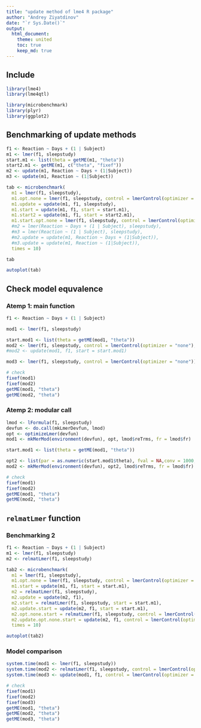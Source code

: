 ```yaml
---
title: "update method of lme4 R package"
author: "Andrey Ziyatdinov"
date: "`r Sys.Date()`"
output:
  html_document:
    theme: united
    toc: true
    keep_md: true
---
```



## Include

```r
library(lme4)
library(lme4qtl)
```

```r
library(microbenchmark)
library(plyr)
library(ggplot2)
```

## Benchmarking of update methods

```r
f1 <- Reaction ~ Days + (1 | Subject)
m1 <- lmer(f1, sleepstudy)
start.m1 <- list(theta = getME(m1, "theta"))
start2.m1 <- getME(m1, c("theta", "fixef"))
m2 <- update(m1, Reaction ~ Days + (1|Subject))
m3 <- update(m1, Reaction ~ (1|Subject))
```

```r
tab <- microbenchmark(
  m1 = lmer(f1, sleepstudy),
  m1.opt.none = lmer(f1, sleepstudy, control = lmerControl(optimizer = "none")),
  m1.update = update(m1, f1, sleepstudy),
  m1.start = update(m1, f1, start = start.m1),
  m1.start2 = update(m1, f1, start = start2.m1),
  m1.start.opt.none = lmer(f1, sleepstudy, control = lmerControl(optimizer = "none"), start = start.m1),
  #m2 = lmer(Reaction ~ Days + (1 | Subject), sleepstudy),
  #m3 = lmer(Reaction ~ (1 | Subject), sleepstudy),  
  #m2.update = update(m1, Reaction ~ Days + (1|Subject)),
  #m3.update = update(m1, Reaction ~ (1|Subject)),
  times = 10)
```

```r
tab
```

```r
autoplot(tab)
```

## Check model equvalence


### Atemp 1: main function

```r
f1 <- Reaction ~ Days + (1 | Subject)

mod1 <- lmer(f1, sleepstudy)

start.mod1 <- list(theta = getME(mod1, "theta"))
mod2 <- lmer(f1, sleepstudy, control = lmerControl(optimizer = "none"), start = start.mod1)
#mod2 <- update(mod1, f1, start = start.mod1)

mod3 <- lmer(f1, sleepstudy, control = lmerControl(optimizer = "none"))

# check
fixef(mod1)
fixef(mod2)
getME(mod1, "theta")
getME(mod2, "theta")
```

### Atemp 2: modular call


```r
lmod <- lFormula(f1, sleepstudy)
devfun <- do.call(mkLmerDevfun, lmod)
opt <- optimizeLmer(devfun)
mod1 <- mkMerMod(environment(devfun), opt, lmod$reTrms, fr = lmod$fr)

start.mod1 <- list(theta = getME(mod1, "theta"))

opt2 <- list(par = as.numeric(start.mod1$theta), fval = NA,conv = 1000, message="start copied")
mod2 <- mkMerMod(environment(devfun), opt2, lmod$reTrms, fr = lmod$fr)

# check
fixef(mod1)
fixef(mod2)
getME(mod1, "theta")
getME(mod2, "theta")
```

## `relmatLmer` function

### Benchmarking 2

```r
f1 <- Reaction ~ Days + (1 | Subject)
m1 <- lmer(f1, sleepstudy)
m2 <- relmatLmer(f1, sleepstudy)

tab2 <- microbenchmark(
  m1 = lmer(f1, sleepstudy),
  m1.opt.none = lmer(f1, sleepstudy, control = lmerControl(optimizer = "none")),
  m1.start = update(m1, f1, start = start.m1),
  m2 = relmatLmer(f1, sleepstudy),
  m2.update = update(m2, f1),
  m2.start = relmatLmer(f1, sleepstudy, start = start.m1),
  m2.update.start = update(m2, f1, start = start.m1),
  m2.opt.none.start = relmatLmer(f1, sleepstudy, control = lmerControl(optimizer = "none"), start = start.m1),
  m2.update.opt.none.start = update(m2, f1, control = lmerControl(optimizer = "none"), start = start.m1),
  times = 10)
```

```r
autoplot(tab2)
```

### Model comparison

```r
system.time(mod1 <- lmer(f1, sleepstudy))
system.time(mod2 <- relmatLmer(f1, sleepstudy, control = lmerControl(optimizer = "none"), start = start.m1))
system.time(mod3 <- update(mod1, f1, control = lmerControl(optimizer = "none"), start = start.m1))

# check
fixef(mod1)
fixef(mod2)
fixef(mod3)
getME(mod1, "theta")
getME(mod2, "theta")
getME(mod3, "theta")
```
